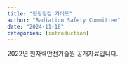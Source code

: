 ```yaml
---
title: "현장점검 가이드"
author: "Radiation Safety Committee"
date: "2024-11-18"
categories: [introduction]
---
```


2022년 원자력안전기술원 공개자료입니다.